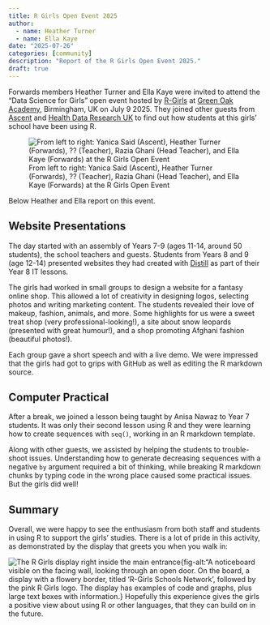 ```yaml
---
title: R Girls Open Event 2025
author:
  - name: Heather Turner
  - name: Ella Kaye
date: "2025-07-26"
categories: [community]
description: "Report of the R Girls Open Event 2025."
draft: true
---
```


Forwards members Heather Turner and Ella Kaye were invited to attend the 
"Data Science for Girls" open event hosted by 
[R-Girls](https://greenoak.bham.sch.uk/r-girls-school-network/) at 
[Green Oak Academy](https://greenoak.bham.sch.uk/), Birmingham, UK on 
July 9 2025. They joined other guests from [Ascent](https://www.ascent.io/) 
and [Health Data Research UK](https://www.hdruk.ac.uk/about-us/) to 
find out how students at this girls' school have been using R.

![From left to right: Yanica Said (Ascent), Heather Turner (Forwards), ?? (Teacher), Razia Ghani (Head Teacher), and Ella Kaye (Forwards) at the R Girls Open Event](group_photo.jpg)

Below Heather and Ella report on this event.

## Website Presentations

The day started with an assembly of Years 7-9 (ages 11-14, around 50 students), 
the school teachers and guests. Students from Years 8 and 9 (age 12-14) 
presented websites they had created with 
[Distill](https://pkgs.rstudio.com/distill/) as part of their Year 8 IT 
lessons. 

The girls had worked in small groups to design a website for a fantasy 
online shop. This allowed a lot of creativity in designing logos, selecting 
photos and writing marketing content. The students revealed their love of 
makeup, fashion, animals, and more. Some highlights for us were a sweet treat 
shop (very professional-looking!), a site about snow leopards (presented with 
great humour!), and a shop promoting Afghani fashion (beautiful photos!).

Each group gave a short speech and with a live demo. We were impressed 
that the girls had got to grips with GitHub as well as editing the R markdown 
source.

## Computer Practical

After a break, we joined a lesson being taught by Anisa Nawaz to 
Year 7 students. It was only their second lesson using R and they were 
learning how to create sequences with `seq()`, working in an R markdown 
template.

Along with other guests, we assisted by helping the 
students to trouble-shoot issues. Understanding how to generate decreasing 
sequences with a negative `by` argument required a bit of thinking, while 
breaking R markdown chunks by typing code in the wrong place caused some 
practical issues. But the girls did well!

## Summary

Overall, we were happy to see the enthusiasm from both staff and students
in using R to support the girls' studies. There is a lot of pride in this 
activity, as demonstrated by the display that greets you when you walk in:

![The R Girls display right inside the main entrance](r_girls_display.jpeg){fig-alt:"A noticeboard visible on the facing wall, looking through an open door. On the board, a display with a flowery border, titled 'R-Girls Schools Network', followed by the pink R Girls logo. The display has examples of code and graphs, plus large text boxes with information.}
Hopefully this experience gives the girls a positive view about using R or 
other languages, that they can build on in the future.